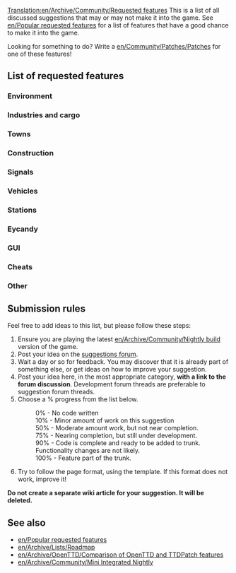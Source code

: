 [[Translation:en/Archive/Community/Requested features]]
{{en/TOCright}}
This is a list of all discussed suggestions that may or may not make it into the game.  See [[en/Popular requested features]] for a list of features that have a good chance to make it into the game.

Looking for something to do?  Write a [[en/Community/Patches/Patches]] for one of these features!

==List of requested features==

===Environment===
{{en/Archive/Community/Rf header}}
{{en/Archive/Community/Rf|Water above sea level|50%|31576|}}
{{en/Archive/Community/Rf|Underwater levels|50%|31576|Visible or not}}
{{en/Archive/Community/Rf|Increase terraforming cost|0%|8252|As a difficulty option?}}
{{en/Archive/Community/Rf|Larger map sizes|90%|33137|Larger than 2048x2048}}
{{en/Archive/Community/Rf|Higher mountains in map|10%|33231|More than 15 height levels}}
{{en/Archive/Community/Rf footer}}

===Industries and cargo===
{{en/Archive/Community/Rf header}}
{{en/Archive/Community/Rf|Passenger and cargo destinations|50%|27677|4=Also see [http://www.tt-forums.net/viewtopic.php?t=9201 dev thread]}}
{{en/Archive/Community/Rf|Industry budgets|10%|30898|}}
{{en/Archive/Community/Rf|New cargo|100%|29683|}}
{{en/Archive/Community/Rf|Cargo type - Trash|0%|32623|}}
{{en/Archive/Community/Rf footer}}

===Towns===
{{en/Archive/Community/Rf header}}
{{en/Archive/Community/Rf|Found a town|50%|31558|[http://bugs.openttd.org/task/759 FS#759]}}
{{en/Archive/Community/Rf|Limit town growth|50%|32083|}}
{{en/Archive/Community/Rf|Cleaner town roads|90%|32170|[http://bugs.openttd.org/task/1090 FS#1090]}}
{{en/Archive/Community/Rf|National government|0%|32076|}}
{{en/Archive/Community/Rf|Town road layout|100%|30972|}}
{{en/Archive/Community/Rf|Cities|100%|31528|}}
{{en/Archive/Community/Rf|Disabling exclusive rights|90%|33262|[http://bugs.openttd.org/task/921 FS#921]}}
{{en/Archive/Community/Rf footer}}

===Construction===
{{en/Archive/Community/Rf header}}
{{en/Archive/Community/Rf|Copy and paste layouts of track|90%|25037|}}
{{en/Archive/Community/Rf|Diagonal clearing and leveling|75%|19311|}}
{{en/Archive/Community/Rf|Diagonal roads, tunnels, bridges|0%|7104|4=Also see [http://www.tt-forums.net/viewtopic.php?t=31300 this ver]}}
{{en/Archive/Community/Rf|Diagonal level crossings|50%|26584|4=Also see [http://www.tt-forums.net/viewtopic.php?t=26385 (TTDPatch suggestion)]}}
{{en/Archive/Community/Rf|Limit flattening to sea level|10%|32295|4=Also see [http://www.tt-forums.net/viewtopic.php?t=32209 discussion]}}
{{en/Archive/Community/Rf|One way roads|100%|20224|(is in trunk)}}
{{en/Archive/Community/Rf|Purchase land faster|50%|29495|(Drag a box)}}
{{en/Archive/Community/Rf|Non-instant construction|0%|32301|}}
{{en/Archive/Community/Rf|Raise and lower land under things|100%|30878|You can raise/lower only under bridges (is in trunk)}}
{{en/Archive/Community/Rf|Autoroad tool like Autorail tool|10%|31642|You can easily build a road in any direction with only one tool like the autorail tool}}
{{en/Archive/Community/Rf|Highways|10%|33179|}}
{{en/Archive/Community/Rf footer}}

===Signals===
{{en/Archive/Community/Rf header}}
{{en/Archive/Community/Rf|Signal autocomplete|100%|25486|Feature in trunk since r10437}}
{{en/Archive/Community/Rf|Signals on bridges|10%|22850|Discontinued.  Last patch revision 3393, included in [[en/Archive/Community/Mini Integrated Nightly]]}}
{{en/Archive/Community/Rf|Route markers|50%|30118|}}
{{en/Archive/Community/Rf|Path based signalling (PBS)|10%|30539|Needs to be rewritten for [[en/Archive/Manual/Yet Another Pathfinder]]}}
{{en/Archive/Community/Rf footer}}

===Vehicles===
{{en/Archive/Community/Rf header}}
{{en/Archive/Community/Rf|Articulated vehicles|100%|32197|4= Confirmed [http://www.tt-forums.net/viewtopic.php?t=32441&start=24 here]}}
{{en/Archive/Community/Rf|Adjustable plane crash probability|90%|32202|}}
{{en/Archive/Community/Rf|Advanced orders|50%|31945|}}
{{en/Archive/Community/Rf|Better physics for all vehicles|75%|22995|}}
{{en/Archive/Community/Rf|Better train acceleration|90%|31794|}}
{{en/Archive/Community/Rf|Plane landing queues|75%|15502|}}
{{en/Archive/Community/Rf|Breakdowns for multiheaded trains|50%|32160|}}
{{en/Archive/Community/Rf|Easy conversion for different rail types|50%|31622|}}
{{en/Archive/Community/Rf|Drive thru depots|10%|30346|Bidirectional depots}}
{{en/Archive/Community/Rf|Fund vehicle research|0%|21082|}}
{{en/Archive/Community/Rf|Train ferries|0%|31811|}}
{{en/Archive/Community/Rf|Airships|0%|31652|}}
{{en/Archive/Community/Rf|Trams|100%|30383}}
{{en/Archive/Community/Rf|More train types|0%|27449|Vacuum-tube trains, etc.}}
{{en/Archive/Community/Rf footer}}

===Stations===
{{en/Archive/Community/Rf header}}
{{en/Archive/Community/Rf|Airports built by parts|0%|29914|4=Also see [http://www.tt-forums.net/viewtopic.php?t=27724 airports] thread.}}
{{en/Archive/Community/Rf|Better way to enlarge airports|0%|28962|}}
{{en/Archive/Community/Rf|City owned airports|0%|20093|}}
{{en/Archive/Community/Rf|Display station coverage|0%|32363|}}
{{en/Archive/Community/Rf footer}}

===Eycandy===
{{en/Archive/Community/Rf header}}
{{en/Archive/Community/Rf|Building construction|50%|29286|}}
{{en/Archive/Community/Rf|Grass on unused tracks|50%|32285|}}
{{en/Archive/Community/Rf|Snow in temperate climate|50%|24574|}}
{{en/Archive/Community/Rf|Seasons|10%|15487||Discontinued}}
{{en/Archive/Community/Rf footer}}

===GUI===
{{en/Archive/Community/Rf header}}
{{en/Archive/Community/Rf|More zoom levels|100%|26092|Part of the upcoming 32bpp conversion}}
{{en/Archive/Community/Rf|Non instant map focus|100%|32217|}}
{{en/Archive/Community/Rf|Customizable shortcuts|10%|32313|}}
{{en/Archive/Community/Rf|New orders window|75%|31074|}}
{{en/Archive/Community/Rf|Better graphs|90%|31984|}}
{{en/Archive/Community/Rf|Signal selection window|50%|25804|}}
{{en/Archive/Community/Rf|Transparency options|100%|29627|}}
{{en/Archive/Community/Rf|Advanced expenses column|0%|31455|}}
{{en/Archive/Community/Rf|Better bridge selection window|30%|31765|4=Or also see [http://www.tt-forums.net/viewtopic.php?p=584719#584719 this alternative] (same thread, but post #14)}}
{{en/Archive/Community/Rf|Longer history of finances|50%|21079|}}
{{en/Archive/Community/Rf|Clean up patch options|10%|32191|}}
{{en/Archive/Community/Rf|Vehicle groups|100%|11431|}}
{{en/Archive/Community/Rf|Advanced player faces|75%|34133|}}
{{en/Archive/Community/Rf|Toolbar Overlap Fix v2|75%|34045|}}
{{en/Archive/Community/Rf footer}}

===Cheats===
{{en/Archive/Community/Rf header}}
{{en/Archive/Community/Rf|Local authority doesn't reject you|50%|30807|}}
{{en/Archive/Community/Rf footer}}

===Other===
{{en/Archive/Community/Rf header}}
{{en/Archive/Community/Rf|Better savegame naming convention|0%|32308}}
{{en/Archive/Community/Rf|Real stock market|0%|31883}}
{{en/Archive/Community/Rf|Adjustable day length|10%|31657}}
{{en/Archive/Community/Rf|More disasters|0%|14818|}}
{{en/Archive/Community/Rf|Alphabetized openttd.cfg|0%|32164|}}
{{en/Archive/Community/Rf|Around the world map|0%|31894|}}
{{en/Archive/Community/Rf|Code optimizations|50%|32319|4=Train collision detection is slow. Also see [http://www.tt-forums.net/viewtopic.php?t=27925 here] and [http://www.tt-forums.net/viewtopic.php?p=594775#594775 here]}}
{{en/Archive/Community/Rf footer}}

==Submission rules==
Feel free to add ideas to this list, but please follow these steps:

#Ensure you are playing the latest [[en/Archive/Community/Nightly build]] version of the game.
#Post your idea on the [http://www.tt-forums.net/viewforum.php?f=32 suggestions forum].
#Wait a day or so for feedback. You may discover that it is already part of something else, or get ideas on how to improve your suggestion.
#Post your idea here, in the most appropriate category, '''with a link to the forum discussion'''.  Development forum threads are preferable to suggestion forum threads.
#Choose a % progress from the list below.
#:0% - No code written
#:10% - Minor amount of work on this suggestion
#:50% - Moderate amount work, but not near completion.
#:75% - Nearing completion, but still under development.
#:90% - Code is complete and ready to be added to trunk. Functionality changes are not likely.
#:100% - Feature part of the trunk.
#Try to follow the page format, using the {{en/S|en/Archive/Community/Rf}} template.  If this format does not work, improve it!

'''Do not create a separate wiki article for your suggestion. It will be deleted.'''

==See also==
*[[en/Popular requested features]]
*[[en/Archive/Lists/Roadmap]]
*[[en/Archive/OpenTTD/Comparison of OpenTTD and TTDPatch features]]
*[[en/Archive/Community/Mini Integrated Nightly]]